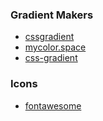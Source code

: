 ### Gradient Makers

- [cssgradient](https://cssgradient.io/)
- [mycolor.space](https://mycolor.space/gradient/)
- [css-gradient](https://www.css-gradient.com/)

### Icons

- [fontawesome](https://fontawesome.com/)
